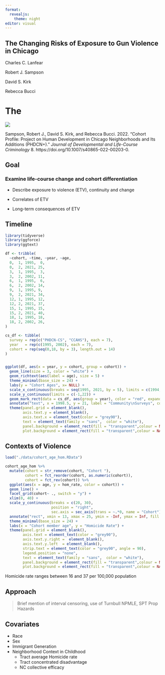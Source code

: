 ```yaml
---
format:
  revealjs:
    theme: night
editor: visual
---
```


## The Changing Risks of Exposure to Gun Violence in Chicago {background-image="img/stephan-cassara-KnAIsBuitGg-unsplash.jpg" background-opacity=0.3}

Charles C. Lanfear

Robert J. Sampson

David S. Kirk

Rebecca Bucci




# The {background-image="img/max-bender-yb7Yg3Rv7WA-unsplash.jpg" background-opacity=0.3}

![](img/phdcn_logo_white.svg)

::: footer
Sampson, Robert J., David S. Kirk, and Rebecca Bucci. 2022. "Cohort Profile: Project on Human Development in Chicago Neighborhoods and Its Additions (PHDCN+)." *Journal of Developmental and Life-Course Criminology* 8.  https://doi.org/10.1007/s40865-022-00203-0.
:::

## Goal

### Examine life-course change and cohort differentiation

* Describe exposure to violence (ETV), continuity and change

* Correlates of ETV

* Long-term consequences of ETV

## Timeline

```r
library(tidyverse)
library(ggforce)
library(ggtext)

df <- tribble(
  ~cohort, ~time, ~year, ~age, 
  0,  1, 1995,  0,
  0,  2, 2021, 25,
  3,  1, 1995,  3,
  3,  2, 2002, 11,
  6,  1, 1995,  6,
  6,  2, 2002, 14,
  9,  1, 1995, 9, 
  9,  2, 2021, 34,
  12, 1, 1995, 12,
  12, 2, 2021, 37,
  15, 1, 1995, 15,
  15, 2, 2021, 40,
  18, 1, 1995, 18,
  18, 2, 2002, 26,
) 

cs_df <- tibble(
  survey = rep(c("PHDCN-CS", "CCAHS"), each = 7),
  year   = rep(c(1995, 2002), each = 7),
  cohort = rep(seq(0,18, by = 3), length.out = 14)
)


ggplot(df, aes(x = year, y = cohort, group = cohort)) + 
  geom_line(size = 3, color = "white") +
  geom_richtext(aes(label = age), size = 5) +
  theme_minimal(base_size = 24) +
  labs(y = "Cohort Ages", x= NULL) +
  scale_x_continuous(breaks = seq(1995, 2021, by = 5), limits = c(1994,2022)) +
  scale_y_continuous(limits = c(-1,22)) +
  geom_mark_rect(data = cs_df, aes(group = year), color = "red", expand = unit(6, "mm")) +
  annotate("text", x = 1998.5, y = 21, label = "Community\nSurveys", color = "red", size = 5) +
  theme(panel.grid = element_blank(),
        axis.text.y = element_blank(),
        axis.text.x = element_text(color = "grey90"),
        text = element_text(family = "sans",  color = "white"),
        panel.background = element_rect(fill = "transparent",colour = NA),
        plot.background = element_rect(fill = "transparent",colour = NA))
```

## Contexts of Violence

```r
load("./data/cohort_age_hom.RData")

cohort_age_hom %>%
  mutate(cohort = str_remove(cohort, "Cohort "),
         cohort = fct_reorder(cohort, as.numeric(cohort)),
         cohort = fct_rev(cohort)) %>%
  ggplot(aes(x = age, y = hom_rate, color = cohort)) + 
  geom_line() + 
  facet_grid(cohort~ ., switch = "y") +  
  xlim(0, 40) +
  scale_y_continuous(breaks = c(20, 30), 
                     position = "right", 
                     sec.axis = sec_axis(trans = ~.*0, name = "Cohort")) +
  annotate("rect", xmin = 13, xmax = 25, ymin = -Inf, ymax = Inf, fill = "white", alpha = 0.3) +
  theme_minimal(base_size = 24) +
  labs(x = "Cohort member age", y = "Homicide Rate") +
  theme(panel.grid = element_blank(),
        axis.text = element_text(color = "grey90"),
        axis.text.y.right =  element_blank(),
        axis.text.y.left  = element_blank(),
        strip.text = element_text(color = "grey90", angle = 90),
        legend.position = "none",
        text = element_text(family = "sans",  color = "white"),
        panel.background = element_rect(fill = "transparent",colour = NA),
        plot.background = element_rect(fill = "transparent",colour = NA))
```

::: footer
Homicide rate ranges between 16 and 37 per 100,000 population
:::


## Approach

> Brief mention of interval censoring, use of Turnbull NPMLE, SPT Prop Hazards

## Covariates

* Race
* Sex
* Immigrant Generation
* Neighborhood Context in Childhood
   * Tract average Homicide rate
   * Tract concentrated disadvantage
   * NC collective efficacy